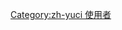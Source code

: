 {{User language-2|zh-yuci|这块用户的'''[[:Category:Zh-yuci 使用者|榆次话]]'''还'''[[:Category:Zh-yuci-2 使用者|将就]]'''咾。|榆次话|13|9}}<noinclude>[[Category:zh-yuci 使用者]]</noinclude>